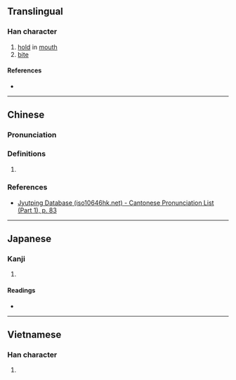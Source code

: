 {{character info}}
==Translingual==

===Han character===
{{Han char|rn=30|rad=口|as=12|sn=15|four=68027|canj=ROYB|ids=⿰口禽}}

# [[hold]] in [[mouth]]
# [[bite]]

====References====
* {{Han ref|kx=0211.121|dkj=04348|hdz=10685.100|uh=5659|ud=22105|bh=BEB2|bd=48818}}

----

==Chinese==

===Pronunciation===
{{zh-pron
|m=qín
|c=kam4
|cat=
}}

===Definitions===
{{zh-hanzi}}

# {{rfdef|zh|sort=口12}}

===References===
* [http://www.iso10646hk.net/jp/document/download.jsp Jyutping Database (iso10646hk.net) - Cantonese Pronunciation List (Part 1), p. 83]

----

==Japanese==

===Kanji===
{{ja-kanji|grade=|rs=口12}}

# {{rfdef|ja|sort=口12}}

====Readings====
* {{ja-readings|on=[[きん]] (kin)|kun=[[ふくむ]] (fukumu)}}

----

==Vietnamese==

===Han character===
{{vi-hantu|[[gầm]]|rs=口12}}

# {{rfdef|vi|sort=口12}}